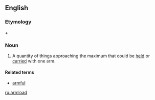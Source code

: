 ==English==

===Etymology===
{{derv|en|arm}} + {{derv|en|load|pos=noun}}

===Noun===
{{en-noun}}

# A quantity of things approaching the maximum that could be [[held]] or [[carried]] with one arm.

====Related terms====
* [[armful]]

[[ru:armload]]